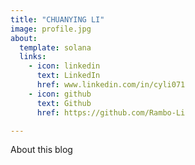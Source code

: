 ```yaml
---
title: "CHUANYING LI"
image: profile.jpg
about:
  template: solana
  links:
    - icon: linkedin
      text: LinkedIn
      href: www.linkedin.com/in/cyli071
    - icon: github
      text: Github
      href: https://github.com/Rambo-Li

---
```


About this blog
